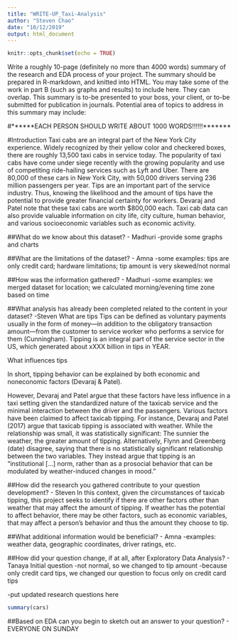 ```yaml
---
title: "WRITE-UP_Taxi-Analysis"
author: "Steven Chao"
date: "10/12/2019"
output: html_document
---
```


```r
knitr::opts_chunk$set(echo = TRUE)
```

Write a roughly 10-page (definitely no more than 4000 words) summary of the research and EDA process of your project. The summary should be prepared in R-markdown, and knitted into HTML. You may take some of the work in part B (such as graphs and results) to include here. They can overlap. This summary is to-be presented to your boss, your client, or to-be submitted for publication in journals. Potential area of topics to address in this summary may include:

#******EACH PERSON SHOULD WRITE ABOUT 1000 WORDS!!!!!!*******

#Introduction
Taxi cabs are an integral part of the New York City experience. Widely recognized by their yellow color and checkered boxes, there are roughly 13,500 taxi cabs in service today. The popularity of taxi cabs have come under siege recently with the growing popularity and use of competiting ride-hailing services such as Lyft and Uber. There are 80,000 of these cars in New York City, with 50,000 drivers serving 236 million passengers per year. Tips are an important part of the service industry. Thus, knowing the likelihood and the amount of tips have the potential to provide greater financial certainty for workers. Devaraj and Patel note that these taxi cabs are worth $800,000 each. Taxi cab data can also provide valuable information on city life, city culture, human behavior, and various socioeconomic variables such as economic activity.

##What do we know about this dataset? - Madhuri
-provide some graphs and charts

##What are the limitations of the dataset? - Amna
-some examples: tips are only credit card; hardware limitations; tip amount is very skewed/not normal

##How was the information gathered? - Madhuri
-some examples: we merged dataset for location; we calculated morning/evening time zone based on time


##What analysis has already been completed related to the content in your dataset? -Steven
What are tips
Tips can be defined as voluntary payments usually in the form of money—in addition to the obligatory transaction amount—from the customer to service worker who performs a service for them (Cunningham). Tipping is an integral part of the service sector in the US, which generated about xXXX billion in tips in YEAR. 

What influences tips

In short, tipping behavior can be explained by both economic and noneconomic factors (Devaraj & Patel).

However, Devaraj and Patel argue that these factors have less influence in a taxi setting given the standardized nature of the taxicab service and the minimal interaction between the driver and the passengers.
Various factors have been claimed to affect taxicab tipping. For instance, Devaraj and Patel (2017) argue that taxicab tipping is associated with weather. While the relationship was small, it was statistically significant: The sunnier the weather, the greater amount of tipping. Alternatively, Flynn and Greenberg (date) disagree, saying that there is no statistically significant relationship between the two variables. They instead argue that tipping is an “institutional […] norm, rather than as a prosocial behavior that can be modulated by weather-induced changes in mood.”


##How did the research you gathered contribute to your question development? - Steven
In this context, given the circumstances of taxicab tipping, this project seeks to identify if there are other factors other than weather that may affect the amount of tipping. If weather has the potential to affect behavior, there may be other factors, such as economic variables, that may affect a person’s behavior and thus the amount they choose to tip.

##What additional information would be beneficial? - Amna
-examples: weather data, geographic coordinates, driver ratings, etc.

##How did your question change, if at all, after Exploratory Data Analysis? - Tanaya
Initial question
-not normal, so we changed to tip amount
-because only credit card tips, we changed our question to focus only on credit card tips

-put updated research questions here
```r
summary(cars)
```


##Based on EDA can you begin to sketch out an answer to your question? - EVERYONE ON SUNDAY
